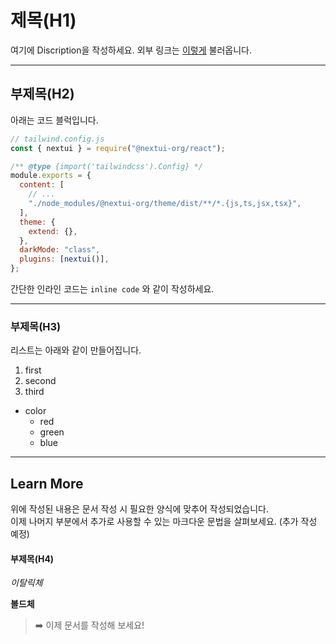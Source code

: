 # 제목(H1)

여기에 Discription을 작성하세요. 외부 링크는 [이렇게](https://nextui.org/docs/) 불러옵니다.

---

## 부제목(H2)

아래는 코드 블럭입니다.

```js
// tailwind.config.js
const { nextui } = require("@nextui-org/react");

/** @type {import('tailwindcss').Config} */
module.exports = {
  content: [
    // ...
    "./node_modules/@nextui-org/theme/dist/**/*.{js,ts,jsx,tsx}",
  ],
  theme: {
    extend: {},
  },
  darkMode: "class",
  plugins: [nextui()],
};
```

간단한 인라인 코드는 `inline code` 와 같이 작성하세요.

---

### 부제목(H3)

리스트는 아래와 같이 만들어집니다.

1. first
2. second
3. third

- color
  - red
  - green
  - blue

---

## Learn More

위에 작성된 내용은 문서 작성 시 필요한 양식에 맞추어 작성되었습니다.<br/>
이제 나머지 부분에서 추가로 사용할 수 있는 마크다운 문법을 살펴보세요. (추가 작성 예정)

#### 부제목(H4)

_이탈릭체_

**볼드체**

> ➡️ 이제 문서를 작성해 보세요!
